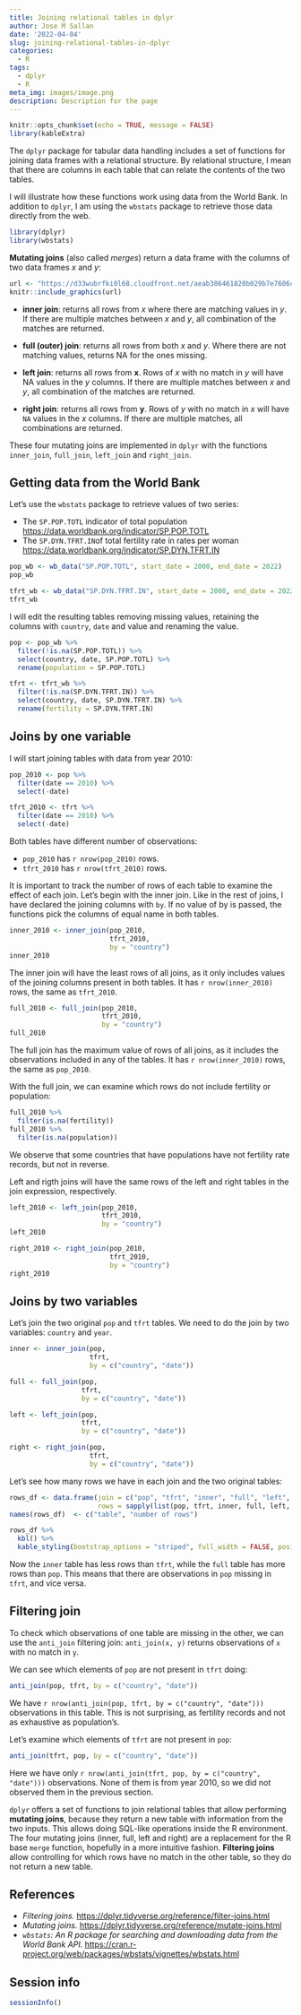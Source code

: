 ```yaml
---
title: Joining relational tables in dplyr
author: Jose M Sallan
date: '2022-04-04'
slug: joining-relational-tables-in-dplyr
categories:
  - R
tags:
  - dplyr
  - R
meta_img: images/image.png
description: Description for the page
---
```



```r
knitr::opts_chunk$set(echo = TRUE, message = FALSE)
library(kableExtra)
```

The `dplyr` package for tabular data handling includes a set of functions for joining data frames with a relational structure. By relational structure, I mean that there are columns in each table that can relate the contents of the two tables.

I will illustrate how these functions work using data from the World Bank. In addition to `dplyr`, I am using the `wbstats` package to retrieve those data directly from the web.

```r
library(dplyr)
library(wbstats)
```

**Mutating joins** (also called *merges*) return a data frame with the columns of two data frames *x* and *y*:

```r
url <- "https://d33wubrfki0l68.cloudfront.net/aeab386461820b029b7e7606ccff1286f623bae1/ef0d4/diagrams/join-venn.png"
knitr::include_graphics(url)
```

* **inner join**: returns all rows from *x* where there are matching values in *y*. If there are multiple matches between *x* and *y*, all combination of the matches are returned.

* **full (outer) join**: returns all rows from both *x* and *y*.  Where there are not matching values, returns NA for the ones missing.

* **left join**: returns all rows from **x**. Rows of *x* with no match in *y* will have NA values in the *y* columns. If there are multiple matches between *x* and *y*, all combination of the matches are returned.

* **right join**: returns all rows from **y**. Rows of *y* with no match in *x* will have `NA` values in the *x* columns. If there are multiple matches, all combinations are returned.

These four mutating joins are implemented in `dplyr` with the functions `inner_join`, `full_join`, `left_join` and `right_join`.

## Getting data from the World Bank

Let's use the `wbstats` package to retrieve values of two series:

* The `SP.POP.TOTL` indicator of total population <https://data.worldbank.org/indicator/SP.POP.TOTL>
* The `SP.DYN.TFRT.IN `of total fertility rate in rates per woman <https://data.worldbank.org/indicator/SP.DYN.TFRT.IN>

```r
pop_wb <- wb_data("SP.POP.TOTL", start_date = 2000, end_date = 2022)
pop_wb
```

```r
tfrt_wb <- wb_data("SP.DYN.TFRT.IN", start_date = 2000, end_date = 2022)
tfrt_wb
```

I will edit the resulting tables removing missing values, retaining the columns with `country`, `date` and value and renaming the value.

```r
pop <- pop_wb %>%
  filter(!is.na(SP.POP.TOTL)) %>%
  select(country, date, SP.POP.TOTL) %>%
  rename(population = SP.POP.TOTL)

tfrt <- tfrt_wb %>%
  filter(!is.na(SP.DYN.TFRT.IN)) %>%
  select(country, date, SP.DYN.TFRT.IN) %>%
  rename(fertility = SP.DYN.TFRT.IN)
```

## Joins by one variable

I will start joining tables with data from year 2010:

```r
pop_2010 <- pop %>%
  filter(date == 2010) %>%
  select(-date)

tfrt_2010 <- tfrt %>%
  filter(date == 2010) %>%
  select(-date)
```

Both tables have different number of observations:

* `pop_2010` has `r nrow(pop_2010)` rows.
* `tfrt_2010` has `r nrow(tfrt_2010)` rows.

It is important to track the number of rows of each table to examine the effect of each join. Let's begin with the inner join. Like in the rest of joins, I have declared the joining columns with `by`. If no value of by is passed, the functions pick the columns of equal name in both tables.

```r
inner_2010 <- inner_join(pop_2010, 
                         tfrt_2010, 
                         by = "country")
inner_2010
```

The inner join will have the least rows of all joins, as it only includes values of the joining columns present in both tables. It has `r nrow(inner_2010)` rows, the same as `tfrt_2010`.

```r
full_2010 <- full_join(pop_2010, 
                       tfrt_2010, 
                       by = "country")
full_2010
```

The full join has the maximum value of rows of all joins, as it includes the observations included in any of the tables. It has `r nrow(inner_2010)` rows, the same as `pop_2010`.

With the full join, we can examine which rows do not include fertility or population:

```r
full_2010 %>%
  filter(is.na(fertility))
full_2010 %>%
  filter(is.na(population))
```

We observe that some countries that have populations have not fertility rate records, but not in reverse.

Left and rigth joins will have the same rows of the left and right tables in the join expression, respectively.

```r
left_2010 <- left_join(pop_2010, 
                       tfrt_2010, 
                       by = "country")
left_2010
```

```r
right_2010 <- right_join(pop_2010, 
                         tfrt_2010, 
                         by = "country")
right_2010
```

## Joins by two variables

Let's join the two original `pop` and `tfrt` tables. We need to do the join by two variables: `country` and `year`.

```r
inner <- inner_join(pop, 
                    tfrt, 
                    by = c("country", "date"))

full <- full_join(pop, 
                  tfrt, 
                  by = c("country", "date")) 

left <- left_join(pop, 
                  tfrt, 
                  by = c("country", "date"))

right <- right_join(pop, 
                    tfrt, 
                    by = c("country", "date"))
```

Let's see how many rows we have in each join and the two original tables:

```r
rows_df <- data.frame(join = c("pop", "tfrt", "inner", "full", "left", "right"),
                      rows = sapply(list(pop, tfrt, inner, full, left, right), nrow))
names(rows_df)  <- c("table", "number of rows")

rows_df %>%
  kbl() %>%
  kable_styling(bootstrap_options = "striped", full_width = FALSE, position = "center")
```

Now the `inner` table has less rows than `tfrt`, while the `full` table has more rows than `pop`. This means that there are observations in `pop` missing in `tfrt`, and vice versa.

## Filtering join

To check which observations of one table are missing in the other, we can use the `anti_join` filtering join: `anti_join(x, y)` returns observations of `x` with no match in `y`.

We can see which elements of `pop` are not present in `tfrt` doing:

```r
anti_join(pop, tfrt, by = c("country", "date"))
```

We have `r nrow(anti_join(pop, tfrt, by = c("country", "date")))` observations in this table. This is not surprising, as fertility records and not as exhaustive as population's.

Let's examine which elements of `tfrt` are not present in `pop`:

```r
anti_join(tfrt, pop, by = c("country", "date"))
```

Here we have only `r nrow(anti_join(tfrt, pop, by = c("country", "date")))` observations. None of them is from year 2010, so we did not observed them in the previous section.

`dplyr` offers a set of functions to join relational tables that allow performing **mutating joins**, because they return a new table with information from the two inputs. This allows doing SQL-like operations inside the R environment. The four mutating joins (inner, full, left and right) are a replacement for the R base `merge` function, hopefully in a more intuitive fashion. **Filtering joins** allow controlling for which rows have no match in the other table, so they do not return a new table.

## References

* *Filtering joins.* <https://dplyr.tidyverse.org/reference/filter-joins.html>
* *Mutating joins.* <https://dplyr.tidyverse.org/reference/mutate-joins.html>
* *`wbstats`: An R package for searching and downloading data from the World Bank API.* <https://cran.r-project.org/web/packages/wbstats/vignettes/wbstats.html>

## Session info

```r
sessionInfo()
```

